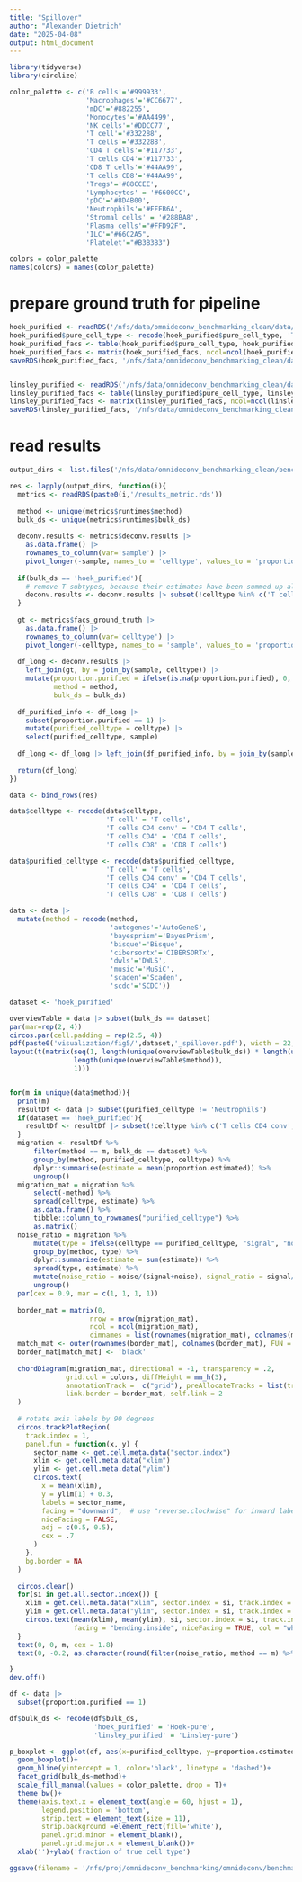 ```yaml
---
title: "Spillover"
author: "Alexander Dietrich"
date: "2025-04-08"
output: html_document
---
```


```r
library(tidyverse)
library(circlize)

color_palette <- c('B cells'='#999933',
                   'Macrophages'='#CC6677',
                   'mDC'='#882255',
                   'Monocytes'='#AA4499',
                   'NK cells'='#DDCC77',
                   'T cell'='#332288',
                   'T cells'='#332288',
                   'CD4 T cells'='#117733',
                   'T cells CD4'='#117733',
                   'CD8 T cells'='#44AA99',
                   'T cells CD8'='#44AA99',
                   'Tregs'='#88CCEE',
                   'Lymphocytes' = '#6600CC',
                   'pDC'='#8D4B00',
                   'Neutrophils'='#FFFB6A',
                   'Stromal cells' = '#288BA8',
                   'Plasma cells'="#FFD92F",
                   'ILC'="#66C2A5",
                   'Platelet'="#B3B3B3")

colors = color_palette
names(colors) = names(color_palette)
```
# prepare ground truth for pipeline
```r
hoek_purified <- readRDS('/nfs/data/omnideconv_benchmarking_clean/data/spillover/hoek_purified/hoek_purified_pure_cell_type.rds')
hoek_purified$pure_cell_type <- recode(hoek_purified$pure_cell_type, 'T cells' = 'T cell')
hoek_purified_facs <- table(hoek_purified$pure_cell_type, hoek_purified$sample)
hoek_purified_facs <- matrix(hoek_purified_facs, ncol=ncol(hoek_purified_facs), dimnames=dimnames(hoek_purified_facs))
saveRDS(hoek_purified_facs, '/nfs/data/omnideconv_benchmarking_clean/data/spillover/hoek_purified/hoek_purified_facs.rds')


linsley_purified <- readRDS('/nfs/data/omnideconv_benchmarking_clean/data/spillover/linsley_purified/linsley_purified_pure_cell_type.rds')
linsley_purified_facs <- table(linsley_purified$pure_cell_type, linsley_purified$sample)
linsley_purified_facs <- matrix(linsley_purified_facs, ncol=ncol(linsley_purified_facs), dimnames=dimnames(linsley_purified_facs))
saveRDS(linsley_purified_facs, '/nfs/data/omnideconv_benchmarking_clean/data/spillover/linsley_purified/linsley_purified_facs.rds')
```

# read results
```r
output_dirs <- list.files('/nfs/data/omnideconv_benchmarking_clean/benchmark_results/results_spillover_purified', full.names = T)

res <- lapply(output_dirs, function(i){
  metrics <- readRDS(paste0(i,'/results_metric.rds'))
  
  method <- unique(metrics$runtimes$method)
  bulk_ds <- unique(metrics$runtimes$bulk_ds)
    
  deconv.results <- metrics$deconv.results |> 
    as.data.frame() |> 
    rownames_to_column(var='sample') |> 
    pivot_longer(-sample, names_to = 'celltype', values_to = 'proportion.estimated') 
  
  if(bulk_ds == 'hoek_purified'){
    # remove T subtypes, because their estimates have been summed up already in the pipeline
    deconv.results <- deconv.results |> subset(!celltype %in% c('T cells CD4 conv','T cells CD8','Tregs'))
  }
  
  gt <- metrics$facs_ground_truth |>
    as.data.frame() |>
    rownames_to_column(var='celltype') |>
    pivot_longer(-celltype, names_to = 'sample', values_to = 'proportion.purified')
  
  df_long <- deconv.results |> 
    left_join(gt, by = join_by(sample, celltype)) |>
    mutate(proportion.purified = ifelse(is.na(proportion.purified), 0, proportion.purified),
           method = method,
           bulk_ds = bulk_ds) 
  
  df_purified_info <- df_long |> 
    subset(proportion.purified == 1) |> 
    mutate(purified_celltype = celltype) |>
    select(purified_celltype, sample)
  
  df_long <- df_long |> left_join(df_purified_info, by = join_by(sample))
  
  return(df_long)
})

data <- bind_rows(res)

data$celltype <- recode(data$celltype,
                        'T cell' = 'T cells',
                        'T cells CD4 conv' = 'CD4 T cells',
                        'T cells CD4' = 'CD4 T cells',
                        'T cells CD8' = 'CD8 T cells')

data$purified_celltype <- recode(data$purified_celltype,
                        'T cell' = 'T cells',
                        'T cells CD4 conv' = 'CD4 T cells',
                        'T cells CD4' = 'CD4 T cells',
                        'T cells CD8' = 'CD8 T cells')

data <- data |> 
  mutate(method = recode(method,
                         'autogenes'='AutoGeneS',
                         'bayesprism'='BayesPrism',
                         'bisque'='Bisque',
                         'cibersortx'='CIBERSORTx',
                         'dwls'='DWLS',
                         'music'='MuSiC',
                         'scaden'='Scaden',
                         'scdc'='SCDC'))
```

```r
dataset <- 'hoek_purified'

overviewTable = data |> subset(bulk_ds == dataset)
par(mar=rep(2, 4))
circos.par(cell.padding = rep(2.5, 4))
pdf(paste0('visualization/fig5/',dataset,'_spillover.pdf'), width = 22, height = 4)
layout(t(matrix(seq(1, length(unique(overviewTable$bulk_ds)) * length(unique(overviewTable$method))),
                length(unique(overviewTable$method)),
                1)))


for(m in unique(data$method)){
  print(m)
  resultDf <- data |> subset(purified_celltype != 'Neutrophils')
  if(dataset == 'hoek_purified'){
    resultDf <- resultDf |> subset(!celltype %in% c('T cells CD4 conv', 'T cells CD8', 'Tregs'))
  }
  migration <- resultDf %>%
      filter(method == m, bulk_ds == dataset) %>%
      group_by(method, purified_celltype, celltype) %>%
      dplyr::summarise(estimate = mean(proportion.estimated)) %>%
      ungroup()
  migration_mat = migration %>%
      select(-method) %>%
      spread(celltype, estimate) %>%
      as.data.frame() %>%
      tibble::column_to_rownames("purified_celltype") %>%
      as.matrix()
  noise_ratio = migration %>%
      mutate(type = ifelse(celltype == purified_celltype, "signal", "noise")) %>%
      group_by(method, type) %>%
      dplyr::summarise(estimate = sum(estimate)) %>%
      spread(type, estimate) %>%
      mutate(noise_ratio = noise/(signal+noise), signal_ratio = signal/(signal+noise)) %>%
      ungroup()
  par(cex = 0.9, mar = c(1, 1, 1, 1))
  
  border_mat = matrix(0, 
                    nrow = nrow(migration_mat), 
                    ncol = ncol(migration_mat), 
                    dimnames = list(rownames(migration_mat), colnames(migration_mat)))
  match_mat <- outer(rownames(border_mat), colnames(border_mat), FUN = "==")
  border_mat[match_mat] <- 'black'
  
  chordDiagram(migration_mat, directional = -1, transparency = .2,
              grid.col = colors, diffHeight = mm_h(3),
              annotationTrack =  c("grid"), preAllocateTracks = list(track.height = 0.05),
              link.border = border_mat, self.link = 2
  )
  
  # rotate axis labels by 90 degrees
  circos.trackPlotRegion(
    track.index = 1,
    panel.fun = function(x, y) {
      sector_name <- get.cell.meta.data("sector.index")
      xlim <- get.cell.meta.data("xlim")
      ylim <- get.cell.meta.data("ylim")
      circos.text(
        x = mean(xlim),
        y = ylim[1] + 0.3,
        labels = sector_name,
        facing = "downward",  # use "reverse.clockwise" for inward labels
        niceFacing = FALSE,
        adj = c(0.5, 0.5),
        cex = .7
      )
    },
    bg.border = NA
  )
  
  circos.clear()
  for(si in get.all.sector.index()) {
    xlim = get.cell.meta.data("xlim", sector.index = si, track.index = 1)
    ylim = get.cell.meta.data("ylim", sector.index = si, track.index = 1)
    circos.text(mean(xlim), mean(ylim), si, sector.index = si, track.index = 1,
                facing = "bending.inside", niceFacing = TRUE, col = "white")
  }
  text(0, 0, m, cex = 1.8)
  text(0, -0.2, as.character(round(filter(noise_ratio, method == m) %>% pull(noise_ratio), 2)), cex=1.8)

}
dev.off()
```


```r
df <- data |>
  subset(proportion.purified == 1)

df$bulk_ds <- recode(df$bulk_ds, 
                     'hoek_purified' = 'Hoek-pure',
                     'linsley_purified' = 'Linsley-pure')

p_boxplot <- ggplot(df, aes(x=purified_celltype, y=proportion.estimated, fill=purified_celltype))+
  geom_boxplot()+
  geom_hline(yintercept = 1, color='black', linetype = 'dashed')+
  facet_grid(bulk_ds~method)+
  scale_fill_manual(values = color_palette, drop = T)+
  theme_bw()+
  theme(axis.text.x = element_text(angle = 60, hjust = 1),
        legend.position = 'bottom',
        strip.text = element_text(size = 11),
        strip.background =element_rect(fill='white'),
        panel.grid.minor = element_blank(),
        panel.grid.major.x = element_blank())+
  xlab('')+ylab('fraction of true cell type')

ggsave(filename = '/nfs/proj/omnideconv_benchmarking/omnideconv/benchmark/revision/visualization/fig5/boxplot.pdf', plot = p_boxplot, width = 15, height = 6)
```

